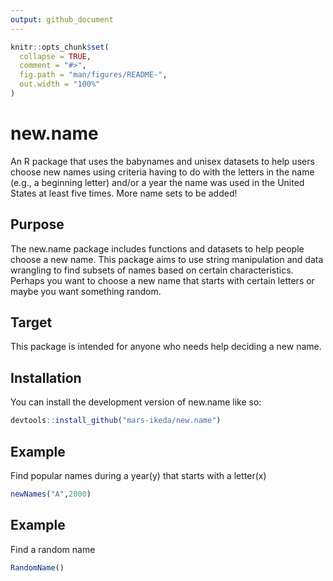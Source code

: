```yaml
---
output: github_document
---
```

```r
knitr::opts_chunk$set(
  collapse = TRUE,
  comment = "#>",
  fig.path = "man/figures/README-",
  out.width = "100%"
)
```

# new.name
An R package that uses the babynames and unisex datasets to help users choose new names using criteria having to do with the letters in the name (e.g., a beginning letter) and/or a year the name was used in the United States at least five times. More name sets to be added!



## Purpose
The new.name package includes functions and datasets to help people choose a new name. This package aims to use string manipulation and data wrangling to find subsets of names based on certain characteristics. 
Perhaps you want to choose a new name that starts with certain letters or maybe you want something random. 


## Target
This package is intended for anyone who needs help deciding a new name. 

## Installation

You can install the development version of new.name like so:

``` r
devtools::install_github("mars-ikeda/new.name")
```

## Example

Find popular names during a year(y) that starts with a letter(x)

```r
newNames("A",2000)
```

## Example 
Find a random name

```r
RandomName()
```
